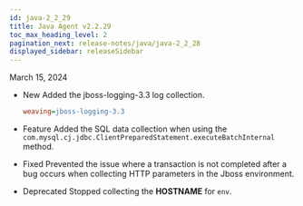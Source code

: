 ```yaml
---
id: java-2_2_29
title: Java Agent v2.2.29
toc_max_heading_level: 2
pagination_next: release-notes/java/java-2_2_28
displayed_sidebar: releaseSidebar
---
```


March 15, 2024

- <Status>New</Status> Added the jboss-logging-3.3 log collection.

  ```ini title='whatap.conf'
  weaving=jboss-logging-3.3
  ```

- <Status>Feature</Status> Added the SQL data collection when using the <code>com.mysql.cj.jdbc.ClientPreparedStatement.executeBatchInternal</code> method.

- <Status>Fixed</Status> Prevented the issue where a transaction is not completed after a bug occurs when collecting HTTP parameters in the Jboss environment.

- <Status>Deprecated</Status> Stopped collecting the <b>HOSTNAME</b> for <code>env</code>.
